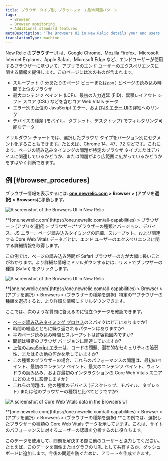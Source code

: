 ```yaml
---
title: ブラウザータイプ別、プラットフォーム別の問題パターン
tags:
  - Browser
  - Browser monitoring
  - Additional standard features
metaDescription: 'The Browsers UI in New Relic details your end users'' experience with your app by type (Chrome, Edge, Safari, etc.) and platform (mobile, tablet, desktop).'
translationType: machine
---
```





New Relic の**ブラウザー**UI は、Google Chrome、Mozilla Firefox、Microsoft Internet Explorer、Apple Safari、Microsoft Edge など、エンドユーザーが使用するブラウザーに基づいて、アプリでのエンド ユーザーのエクスペリエンスに関する情報を提供します。このページには次のものが含まれます。

* スループット (1 分あたりのページ ビューまたは`ppm` ) とページの読み込み時間で上位のブラウザ
* 最大コンテンツ ペイント (LCP)、最初の入力遅延 (FID)、累積レイアウト シフト スコア (CSL) などを含むコア Web Vitals データ
* エラー別の上位の JavaScript エラー、および[JS エラー UI](/docs/browser/new-relic-browser/browser-pro-features/javascript-errors-page-detect-analyze-errors/)の詳細へのリンク
* デバイスの種類 (モバイル、タブレット、デスクトップ) でフィルタリング可能なデータ

ドリルダウン チャートでは、選択したブラウザ タイプをバージョン別にセグメント化することもできます。たとえば、Chrome 14、47、72 などです。これにより、ページの読み込みタイミングの問題が特定のブラウザ タイプまたはデバイスに関連しているかどうか、または問題がより広範囲に広がっているかどうかをすばやく判断できます。

## 例 [#browser_procedures]

ブラウザー情報を表示するには: **[one.newrelic.com](https://one.newrelic.com/all-capabilities) > Browser > (アプリを選択) > Browsers**に移動します。

<img
  title="Browsers UI"
  alt="A screenshot of the Browsers UI in New Relic"
  src={browsersOverview}
/>

<figcaption>
  **[one.newrelic.com](https://one.newrelic.com/all-capabilities) > ブラウザー > (アプリを選択) > ブラウザー:**ブラウザーの種類とバージョン、デバイス、JS エラー、ページ読み込みタイミングの詳細、スループット、および関連する Core Web Vitals データごとに、エンド ユーザーのエクスペリエンスに関する詳細情報を取得します。
</figcaption>

この例では、ページの読み込み時間が Safari ブラウザーの方が大幅に長いことがわかります。より詳細な情報にドリルダウンするには、リストでブラウザーの種類 (Safari) をクリックします。

<img
  title="Browsers UI"
  alt="A screenshot of the Browsers UI in New Relic"
  src={browserExample}
/>

<figcaption>
  **[one.newrelic.com](https://one.newrelic.com/all-capabilities) > Browser > (アプリを選択) > Browsers > (ブラウザーの種類を選択): 特定の**ブラウザーの種類を選択すると、より詳細な情報にドリルダウンできます。
</figcaption>

ここでは、次のような質問に答えるのに役立つデータを確認できます。

* [ページ読み込みタイミング プロセス](/docs/browser/new-relic-browser/page-load-timing-resources/page-load-timing-process)のスパイクはどこにありますか?
* 時間の経過とともに繰り返されるパターンはありますか?
* 平均ページ読み込み時間とスループットは許容範囲内ですか?
* 問題は特定のブラウザ バージョンに関連していますか?
* 上位の[JavaScript エラー](/docs/browser/new-relic-browser/browser-pro-features/javascript-errors-page-detect-analyze-errors/)は、コードの問題、潜在的なセキュリティの脆弱性、またはその他の何かを示していますか?
* この種類のブラウザーの場合、これらのパフォーマンスの問題は、最初のペイント、最初のコンテンツ ペイント、最大のコンテンツ ペイント、ウィンドウの読み込み、および最初のインタラクションの Core Web Vitals スコアにどのように影響しますか?
* これらの問題は、他の種類のデバイス (デスクトップ、モバイル、タブレット) または他のブラウザーの種類と比べてどうですか?

<img
  title="Core Web Vitals data in the Browsers UI"
  alt="A screenshot of Core Web Vitals data in the Browsers UI"
  src={browsersCWV}
/>

<figcaption>
  **[one.newrelic.com](https://one.newrelic.com/all-capabilities) > Browser > (アプリを選択) > Browsers > (ブラウザーの種類を選択):**この例では、選択したブラウザーの種類の Core Web Vitals データを示しています。これは、サイトのパフォーマンスに対するユーザーの認識を分析するのに役立ちます。
</figcaption>

このデータを使用して、問題を解決する際に他のユーザーと協力してください。たとえば、このデータを画像またはグラフの URL として共有するか、ダッシュボードに追加します。今後の問題を防ぐために、アラートを作成できます。